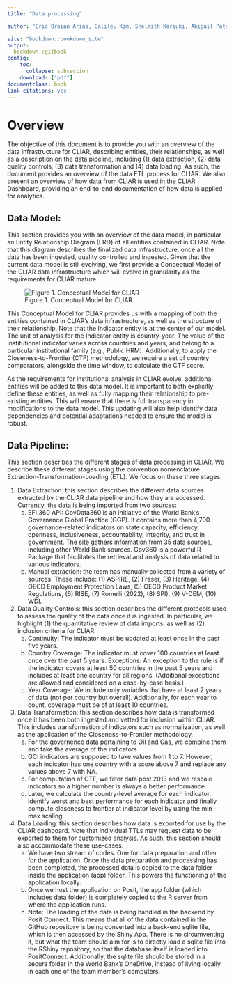 ```yaml
--- 
title: "Data processing"

author: "Eric Braian Arias, Galileu Kim, Shelmith Kariuki, Abigail Paterson, Kannan Venkataramanan.\n **Former Members:** Luiza Andrade, Serena Cocciolo, Gabriel Vaz de Melo"

site: "bookdown::bookdown_site"
output: 
  bookdown::gitbook
config:
    toc:
      collapse: subsection
    download: ["pdf"] 
documentclass: book
link-citations: yes
---
```


# Overview

The objective of this document is to provide you with an overview of the data infrastructure for CLIAR, describing entities, their relationships, as well as a description on the data pipeline, including (1) data extraction, (2) data quality controls, (3) data transformation and (4) data loading. As such, the document provides an overview of the data ETL process for CLIAR. We also present an overview of how data from CLIAR is used in the CLIAR Dashboard, providing an end-to-end documentation of how data is applied for analytics.

## Data Model:

This section provides you with an overview of the data model, in particular an Entity Relationship Diagram (ERD) of all entities contained in CLIAR. Note that this diagram describes the finalized data infrastructure, once all the data has been ingested, quality controlled and ingested. Given that the current data model is still evolving, we first provide a Conceptual Model of the CLIAR data infrastructure which will evolve in granularity as the requirements for CLIAR mature.

![Figure 1. Conceptual Model for CLIAR](./_book/assets/cliar_data_model.png)

This Conceptual Model for CLIAR provides us with a mapping of both the entities contained in CLIAR’s data infrastructure, as well as the structure of their relationship. Note that the Indicator entity is at the center of our model. The unit of analysis for the Indicator entity is country-year. The value of the institutional indicator varies across countries and years, and belong to a particular institutional family (e.g., Public HRM). Additionally, to apply the Closeness-to-Frontier (CTF) methodology, we require a set of country comparators, alongside the time window, to calculate the CTF score.

As the requirements for institutional analysis in CLIAR evolve, additional entities will be added to this data model. It is important to both explicitly define these entities, as well as fully mapping their relationship to pre-existing entities. This will ensure that there is full transparency in modifications to the data model. This updating will also help identify data dependencies and potential adaptations needed to ensure the model is robust.

## Data Pipeline:

This section describes the different stages of data processing in CLIAR. We describe these different stages using the convention nomenclature Extraction-Transformation-Loading (ETL). We focus on these three stages:

1.	Data Extraction: this section describes the different data sources extracted by the CLIAR data pipeline and how they are accessed. Currently, the data is being imported from two sources:
    a.	EFI 360 API: GovData360 is an initiative of the World Bank’s Governance Global Practice (GGP). It contains more than 4,700 governance-related indicators on state capacity, efficiency, openness, inclusiveness, accountability, integrity, and trust in government. The site gathers information from 35 data sources, including other World Bank sources. Gov360 is a powerful R Package that facilitates the retrieval and analysis of data related to various indicators. 
    b. Manual extraction: the team has manually collected from a variety of sources. These include: (1) ASPIRE, (2) Fraser, (3) Heritage, (4) OECD Employment Protection Laws, (5) OECD Product Market Regulations, (6) RISE, (7) Romelli (2022), (8) SPI), (9) V-DEM, (10) WDI.

2.	Data Quality Controls: this section describes the different protocols used to assess the quality of the data once it is ingested. In particular, we highlight (1) the quantitative review of data imports, as well as (2) inclusion criteria for CLIAR:
    a.	Continuity: The indicator must be updated at least once in the past five years.
    b.	Country Coverage: The indicator must cover 100 countries at least once over the past 5 years. Exceptions: An exception to the rule is if the indicator covers at least 50 countries in the past 5 years and includes at least one country for all regions. (Additional exceptions are allowed and considered on a case-by-case basis.)
    c.	Year Coverage: We include only variables that have at least 2 years of data (not per country but overall). Additionally, for each year to count, coverage must be of at least 10 countries.

3.	Data Transformation: this section describes how data is transformed once it has been both ingested and vetted for inclusion within CLIAR. This includes transformation of indicators such as normalization, as well as the application of the Closeness-to-Frontier methodology.
    a.	For the governence data pertaining to Oil and Gas, we combine them and take the average of the indicators
    b.	GCI indicators are supposed to take values from 1 to 7. However, each indicator has one country with a score above 7 and replace any values above 7 with NA.
    c.	For computation of CTF, we filter data post 2013 and we rescale indicators so a higher number is always a better performance.
    d.	Later, we calculate the country-level average for each indicator, identify worst and best performance for each indicator and finally compute closeness to frontier at indicator level by using the min –max scaling.

4.	Data Loading: this section describes how data is exported for use by the CLIAR dashboard. Note that individual TTLs may request data to be exported to them for customized analysis. As such, this section should also accommodate these use-cases.
    a.	We have two stream of codes. One for data preparation and other for the application. Once the data preparation and processing has been completed, the processed data is copied to the data folder inside the application (app) folder. This powers the functioning of the application locally. 
    b.	Once we host the application on Posit, the app folder (which includes data folder) is completely copied to the R server from where the application runs.
    c.	Note: The loading of the data is being handled in the backend by Posit Connect. This means that all of the data contained in the GitHub repository is being converted into a back-end sqlite file, which is then accessed by the Shiny App. There is no circumventing it, but what the team should aim for is to directly load a sqlite file into the RShiny repository, so that the database itself is loaded into PositConnect. Additionally, the sqlite file should be stored in a secure folder in the World Bank’s OneDrive, instead of living locally in each one of the team member’s computers.
